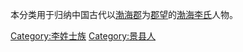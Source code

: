 {{Catnav|頁面分類|历史|歷史學|系譜學|漢族姓氏|李姓}}
{{Catnav|頁面分類|人文學科|歷史學|系譜學|漢族姓氏|李姓}}
{{Catnav|頁面分類|人类学|文化人类学|家世與傳承|系譜學|漢族姓氏|李姓}}

本分类用于归纳中国古代以[[渤海郡|渤海郡]]为[[郡望|郡望]]的[[渤海李氏|渤海李氏]]人物。

[[Category:李姓士族|Category:李姓士族]]
[[Category:景县人|Category:景县人]]